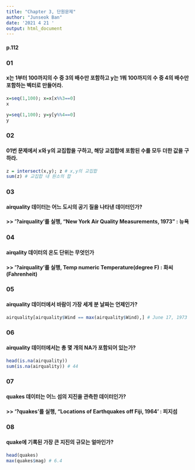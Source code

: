 ```yaml
---
title: "Chapter 3, 단원문제"
author: "Junseok Ban"
date: '2021 4 21 '
output: html_document
---
```

#### p.112
### 01
#### x는 1부터 100까지의 수 중 3의 배수만 포함하고 y는 1붜 100까지의 수 중 4의 배수만 포함하는 벡터로 만들어라.
```r
x=seq(1,100); x=x[x%%3==0]
x

y=seq(1,100); y=y[y%%4==0]
y
```

### 02
#### 01번 문제에서 x와 y의 교집합을 구하고, 해당 교집합에 포함된 수를 모두 더한 값을 구하라.
```r
z = intersect(x,y); z # x,y의 교집합
sum(z) # 교집합 내 원소의 합
```

### 03
#### airquality 데이터는 어느 도시의 공기 질을 나타낸 데이터인가?
#### >> '?airquality'를 실행, "New York Air Quality Measurements, 1973" : 뉴욕
####

### 04
#### airqality 데이터의 온도 단위는 무엇인가
#### >> '?airquality'를 실행, Temp  numeric Temperature(degree F) : 화씨(Fahrenheit)
####

### 05
#### airquality 데이터에서 바람이 가장 세게 분 날짜는 언제인가?
```r
airquality[airquality$Wind == max(airquality$Wind),] # June 17, 1973
```

### 06
#### airquality 데이터에서는 총 몇 개의 NA가 포함되어 있는가?
```r
head(is.na(airquality))
sum(is.na(airquality)) # 44
```

### 07
#### quakes 데이터는 어느 섬의 지진을 관측한 데이터인가?
#### >> '?quakes'를 실행, "Locations of Earthquakes off Fiji, 1964' : 피지섬
####

### 08
#### quake에 기록된 가장 큰 지진의 규모는 얼마인가?
```r
head(quakes)
max(quakes$mag) # 6.4
```

